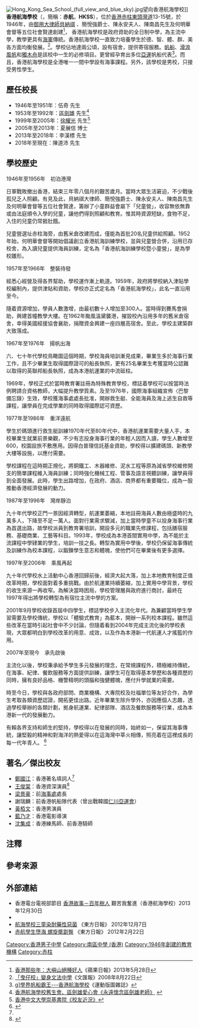 {{Infobox_School 
| name = 香港航海學校
| image =[[File:香港航海學校位於赤柱的主樓.jpg|275px]]
| motto = 
| established = 1946年
| type= 資助中學
| religion = 
| president = 
| principal = 陳道沛
| vice_principal = 趙文浩
| assistant_principal =何麗禧<br />梁文傑<br />鄭詩琪
| affiliation = 
| faculty = 
| enrollment = 3xx
| school_colour = 藍色
| magazine = 《航校報》
| free_label2 = 
| free_text2 = 
| location = [[香港|香港]][[赤柱|赤柱]][[東頭灣道|東頭灣道]]13-15號
| information = (852) 2813 1561 
| website = http://www.hkss.edu.hk
}}
[[File:Hong_Kong_Sea_School_(full_view_and_blue_sky).jpg|thumb]]望向香港航海學校]]
'''香港航海學校'''（{{lang-en|Hong Kong Sea School}}，簡稱：'''赤航'''，'''HKSS'''），位於[[香港|香港]][[赤柱|赤柱]][[東頭灣道|東頭灣道]]13-15號，於1946年，由[[御用大律師|御用大律師]][[貝納祺|貝納祺]] 、簡悅強爵士、陳永安夫人、陳南昌先生及何明華會督等五位社會賢達創建<ref>[http://hk.apple.nextmedia.com/supplement/culture/art/20130528/18273744 香港那些年：大嶼山絕種好人]《蘋果日報》2013年5月28日</ref>，
香港航海學校是政府資助的全日制中學，為主流中學，教學更具有[[海軍|海軍]]傳統。香港航海學校一直致力培養學生於德、智、體、群、美各方面均衡發展。<ref>[http://paper.wenweipo.com/2005/08/22/HK0508220034.htm 「曳仔校」變身文法中學]《文匯報》2008年8月22日</ref>。學校佔地達兩公頃，設有宿舍，提供寄宿服務。[[帆船|帆船]]、[[滑浪風帆|滑浪風帆]]和[[獨木舟|獨木舟]]是該校中一生的必修項目。更曾經孕育出多位[[亞運|亞運]]帆船代表<ref>g][http://www.sportsoho.com/pg/magcontent/757006/ 學界帆船霸王---香港航海學校]《運動版圖雜誌》</ref>。而且，香港航海學校是全港唯一一間中學設有海事課程。{{noteTag|見香港航海學校舊生會 《我們在赤航的日子》，2007年，明文出版社，ISBN 9789628958047}}另外，該學校是男校，只接受男性學生。

==歷任校長==
* 1946年至1951年：伍奇 先生
* 1953年至1992年：[[區劍雄|區劍雄]] 先生<ref name="永遠懷念區劍雄老師">[http://www2.akhlovecare.org.hk/wp-content/uploads/2015/10/%E6%B0%B8%E9%81%A0%E6%87%B7%E5%BF%B5%E5%8D%80%E5%8A%8D%E9%9B%84%E8%80%81%E5%B8%AB.pdf 香港航海學校舊生會、區劍雄愛心會《永遠懷念區劍雄老師》] {{webarchive|url=https://web.archive.org/web/20170404203258/http://www2.akhlovecare.org.hk/wp-content/uploads/2015/10/%E6%B0%B8%E9%81%A0%E6%87%B7%E5%BF%B5%E5%8D%80%E5%8A%8D%E9%9B%84%E8%80%81%E5%B8%AB.pdf |date=2017-04-04 }}</ref>
* 1999年至2005年：[[徐耀光|徐耀光]] 先生<ref name="崇基書院校友近況">[http://www.alumni.cuhk.edu.hk/magazine/200509/htm/a_alumni_recent-news.htm 香港中文大學崇基書院《校友近況》]</ref>
* 2005年至2013年：夏展信 博士
* 2013年至2018年：李漢標 先生
* 2018年至現在：陳道沛 先生

==學校歷史==
1946年至1956年　初泊港灣

日軍戰敗撤出香港，結束三年零八個月的艱苦歲月。當時大眾生活窘迫，不少戰後孤兒乏人照顧。有見及此，貝納祺大律師、簡悅強爵士、陳永安夫人、陳南昌先生及何明華會督等五位社會賢達，籌辦了小童群益會屬下「兒童營」，收容無依無靠或由法庭頒令入學的兒童，讓他們得到照顧和教育。惟其時資源短缺，食物不足，入住的兒童仍常捱肚餓。

兒童營選址赤柱海旁，由舊米倉改建而成，僅能為首批20名兒童供給照顧。1952年始，何明華會督等開始倡議創立香港航海訓練學校，並與兒童營合併，沿用已存校舍，為入讀兒童提供海員訓練，定名為「香港航海訓練學校暨小童營」，是為學校雛形。


1957年至1966年　整裝待發

經悉心經營及得各界幫助，學校運作漸上軌道。1959年，政府將學校納入津貼學校編制內，提供津貼和資助，學校亦正式定名為「香港航海學校」，此名一直沿用至今。

隨着資源增加，學員人數激增，由最初數十人增加至300人。當時得到賽馬會捐助，興建首幢教學大樓。在1962年颱風溫黛襲港，摧毀校內沿用多年的舊米倉宿舍，幸得美國經援協會襄助，捐贈資金興建一座四層高宿舍。至此，學校主建築群大致落成。

1967年至1976年　揚帆出海

六、七十年代學校鳥瞰圖這個時期，學校海員培訓漸見成果，畢業生多於海事行業工作，且不少畢業生取得國際證可的船長執照，更有25名畢業生考獲當時公認難以取得的英聯邦船長執照，成為本港航運業的中流砥柱。

1969年，學校正式於當時教育署註冊為特殊教育學校，標誌着學校可以按當時法例聘請合資格教師，大幅提升教學質素。及至1976年，國際海事組織宣佈〈巴黎備忘錄〉生效，學校獲海事處處長批准，開辦救生艇、全能海員及海上逃生自救等課程，讓學員在完成學業的同時取得國際認可資歷。

1977年至1986年　重洋遠航

學生於碼頭進行救生艇訓練1970年代至80年代中，香港航運業需要大量人手，本校畢業生就業前景樂觀，不少有志投身海事行業的年輕人因而入讀，學生人數增至600，校園設旅不敷應用。因得白普理信託基金資助，學校得以擴建碼頭、新教學大樓等設施，以應付需要。

學校課程在這時期正規化，將銅鐵工、木器維修、泥水工程等原為減省學校維修開支的簡單課程維入海員訓練；同時強化機械工程、管事及語言視聽訓練，讓學員得到全面發展。此時，學生出路增加，在政府、酒店、商界都有重要職位，成為一股推動香港經濟發展的動力。

1987年至1996年　灣岸靜泊

九十年代學校正門一景因經濟轉型，航運業萎縮，本地註冊海員人數由極盛時的九萬多人，下降至不足一萬人。面對行業需求驟減，加上當時學童不以投身海事行業為首選出路，故學校派員到教育署培訓，開設多元的職業先修課程，包括膳宿服務、基礎商業、工藝等科目。1993年，學校成為本港首間實用中學，為不能於主流課程中學肄業的學生，培訓一技之長。轉型為實用中學後，學校仍保留海事傳統及訓練作為校本課程，以鍛鍊學生意志和體魄，使他們可在畢業後有更多選擇。

1997年至2006年　乘風再起

九十年代學校水上活動中心香港回歸前後，經濟大起大落，加上本地教育制度正值改革時期，學校面對着多重挑戰。由於航運業持續萎縮，加上實用中學背景，學校的收生來源一再收窄。為解決當時困局，學校管理層與政府進行商討，最終在1997年得出將學校轉型為有宿位主流中學的方案。

2001年9月學校收錄首屆中四學生，標誌學校步入主流化年代。為兼顧當時學生學習需要及學校傳統，學校以「體驗式教育」為藍本，開辦一系列校本課程。雖然這些改革在當時引起社會中不少討論，但隨着看到2004年完成主流化後的學校表現，大眾都明白到學校改革的用意、成效，以及作為本港新一代航運人才搖籃的作用。

2007年至現今　承先啟後

主流化以後，學校秉承給予學生多元發展的理念，在常規課程外，積極維持傳統，在海事、紀律、餐飲服務等方面提供訓練，讓學生可在取得基本學歷和各種資歷的同時，擁有良好品格、機警精明的頭腦和強健體魄，應付升學就業的需要。

時至今日，學校與各政府部問、商業機構、大專院校及社福單位等友好合作，為學生考取各類資歷認證，開拓更佳出路。近年畢業生除升學外，亦因應個人志趣，透過學校舉辦的各類計劃，拠身航運業、紀律部隊、酒店及餐飲服務等行業，成為本港新一代的發展動力。

有賴各界支持和師生的堅持，學校得以在發展的同時，始終如一，保留其海事傳統，讓堅毅的精神和對海洋的熱愛得以在這海灣中莘火相傳，照亮着在這裡成長的每一代年青人。 <ref name="#1">{{Cite web|url=http://www1.hkej.com/features/article?q=%23%E6%A0%A1%E9%95%B7%E7%B3%BB%E5%88%97%23&suid=549902367|title=鄭志珩《校長訪》 - 〈談香港航海學校校長 嚴格紀律助學生抗逆〉|newspaper=[[信報|信報]]|publisher=[[信報|信報]]|date=2015年9月14日|language=zh-hant|accessdate=2016年10月1日|archive-date=2016年10月2日|archive-url=https://web.archive.org/web/20161002025323/http://www1.hkej.com/features/article?q=%23%E6%A0%A1%E9%95%B7%E7%B3%BB%E5%88%97%23&suid=549902367|dead-url=no}}</ref>

==著名／傑出校友==
* [[鄭國江|鄭國江]]：香港著名填詞人<ref name="#1"/>
* [[王俊棠|王俊棠]]：香港資深演員<ref>{{Cite web|url=http://hk.apple.nextmedia.com/realtime/news/20150618/53867487/|title=【動醒晨】不老龍舟隊 廿人加埋過千歲|newspaper=[[蘋果日報|蘋果日報]]|publisher=[[壹傳媒集團|壹傳媒集團]]|date=2015年6月18日|language=zh-hant}}</ref>
* [[梁景豪|梁景豪]]：前[[海事處|海事處]]處長
* 謝瑞麟：前香港帆船隊代表（曾出戰韓國[[仁川亞運會|仁川亞運會]]）
* [[黃栢文|黃栢文]]：香港男演員
* [[藍乃才|藍乃才]]：香港電影導演
* [[沈集成|沈集成]]：香港練馬師、前香港騎師

==注釋==
{{noteFoot}}

==參考來源==
{{reflist|30em}}

==外部連結==
{{commonscat|Hong Kong Sea School}}
* 香港電台電視部節目 [http://programme.rthk.org.hk/rthk/tv/programme.php?name=tv/hkstories24&d=2013-12-30&p=6057&e=&m=episode 香港故事－百年樹人] 艱苦我奮進（香港航海學校）2013年12月30日
* 
* [http://orientaldaily.on.cc/cnt/news/20121207/00176_036.html 航海學校三童染耐藥性惡菌] 《東方日報》 2012年12月7日
* [http://www.orientaldaily.on.cc/cnt/news/20120222/00176_032.html 赤航學生墮海 螺旋槳劏臀] 《東方日報》 2012年2月22日

[[Category:香港男子中學|Category:香港男子中學]]
[[Category:南區中學_(香港)|Category:南區中學 (香港)]]
[[Category:1946年創建的教育機構|Category:1946年創建的教育機構]]
[[Category:赤柱|Category:赤柱]]